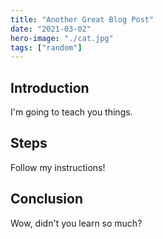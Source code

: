 ```yaml
---
title: "Another Great Blog Post"
date: "2021-03-02"
hero-image: "./cat.jpg"
tags: ["random"]
---
```


## Introduction

I'm going to teach you things.

## Steps

Follow my instructions!

## Conclusion

Wow, didn't you learn so much?
